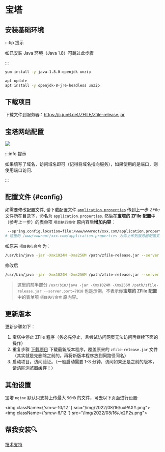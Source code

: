 
# 宝塔

## 安装基础环境

:::tip 提示

如已安装 Java 环境（Java 1.8）可跳过此步骤

:::

<Tabs>
<TabItem value="centos" label="Centos">

```bash
yum install -y java-1.8.0-openjdk unzip
```

</TabItem>
<TabItem value="ubuntu" label="Ubuntu">

```bash
apt update
apt install -y openjdk-8-jre-headless unzip
```

</TabItem>
</Tabs>


## 下载项目

下载文件到服务器：https://c.jun6.net/ZFILE/zfile-release.jar


## 宝塔网站配置

![](/img/2022/08/15/72eqJt.jpg)


:::info 提示

如果填写了域名，访问域名即可（记得将域名指向服务），如果使用的是端口，则使用端口访问.

:::


## 配置文件 {#config}

如需要修改配置文件, 请下载配置文件 [`application.properties`](https://c.jun6.net/ZFILE/application.properties) 传到上一步 ZFile 文件所在目录下，命名为 `application.properties`.
然后在**宝塔的 ZFile 配置**中（参考上一步）的表单项 `项目执行命令` 原内容后**增加内容**：

```bash
 --spring.config.location=file:/www/wwwroot/xxx.com/application.properties
# 这里的 /www/wwwroot/xxx.com/application.properties 为你上传到服务器配置文件的路径，注意这行注释不要复制，只复制上面的那一行，注意上移行最前面有一个空格，记得复制（用于和原内容保持一个空格距离）
```


如原来 `项目执行命令` 为：

```bash showLineNumbers
/usr/bin/java -jar -Xmx1024M -Xms256M /path/zfile-release.jar --server.port=7818
```

修改后
```bash showLineNumbers
/usr/bin/java -jar -Xmx1024M -Xms256M /path/zfile-release.jar --server.port=7818 --spring.config.location=file:/path/application.properties
```

> 这里的前半部分 `/usr/bin/java -jar -Xmx1024M -Xms256M /path/zfile-release.jar --server.port=7818` 也是示例，不表示你**宝塔的 ZFile 配置**中的表单项 `项目执行命令` 原内容。

## 更新版本

更新步骤如下：

1. 宝塔中停止 ZFile 程序（务必先停止，且尝试访问网页无法访问再继续下面的操作）
2. 重复步骤 [下载项目](#下载项目) 下载最新版本程序，覆盖原来的 `zfile-release.jar` 文件（其实就是先删除之前的，再将新版本程序放到同路径同名）
3. 启动项目，访问验证。（一般启动需要 1-3 分钟，访问如果还是之前的版本，请清除浏览器缓存！）


## 其他设置

宝塔 `nginx` 默认只支持上传最大 `50MB` 的文件，可去以下页面进行设置:

<img className={'sm:w-10/12 '} src="/img/2022/08/16/uxPAXY.png"></img>
<img className={'sm:w-6/12 '} src="/img/2022/08/16/Jx2P2s.png"></img>

## 帮我安装🔍
[技术支持](/support/)
